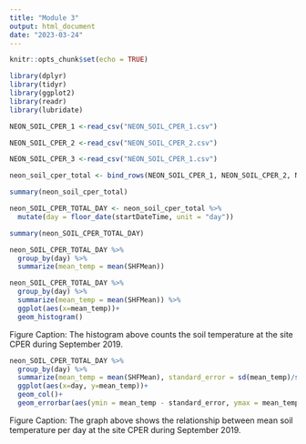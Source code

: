 ```yaml
---
title: "Module 3"
output: html_document
date: "2023-03-24"
---
```


```r
knitr::opts_chunk$set(echo = TRUE)
```

```r

library(dplyr)
library(tidyr)
library(ggplot2)
library(readr) 
library(lubridate)

```

```r

NEON_SOIL_CPER_1 <-read_csv("NEON_SOIL_CPER_1.csv")

NEON_SOIL_CPER_2 <-read_csv("NEON_SOIL_CPER_2.csv")

NEON_SOIL_CPER_3 <-read_csv("NEON_SOIL_CPER_1.csv")

```

```r

neon_soil_cper_total <- bind_rows(NEON_SOIL_CPER_1, NEON_SOIL_CPER_2, NEON_SOIL_CPER_3)

summary(neon_soil_cper_total)

```

```r

neon_SOIL_CPER_TOTAL_DAY <- neon_soil_cper_total %>%
  mutate(day = floor_date(startDateTime, unit = "day"))

summary(neon_SOIL_CPER_TOTAL_DAY)

```

```r

neon_SOIL_CPER_TOTAL_DAY %>% 
  group_by(day) %>% 
  summarize(mean_temp = mean(SHFMean)) 

```

```r
neon_SOIL_CPER_TOTAL_DAY %>% 
  group_by(day) %>% 
  summarize(mean_temp = mean(SHFMean)) %>% 
  ggplot(aes(x=mean_temp))+
  geom_histogram()

```
Figure Caption: The histogram above counts the soil temperature at the site CPER during September 2019. 

```r

neon_SOIL_CPER_TOTAL_DAY %>% 
  group_by(day) %>% 
  summarize(mean_temp = mean(SHFMean), standard_error = sd(mean_temp)/sqrt(n())) %>% 
  ggplot(aes(x=day, y=mean_temp))+
  geom_col()+
  geom_errorbar(aes(ymin = mean_temp - standard_error, ymax = mean_temp + standard_error), width = .8)


```
Figure Caption: The graph above shows the relationship between mean soil temperature per day at the site CPER during September 2019. 